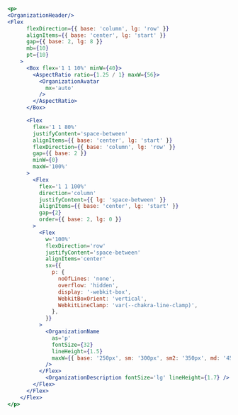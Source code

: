 ```jsx live
<p>
<OrganizationHeader/>
<Flex
      flexDirection={{ base: 'column', lg: 'row' }}
      alignItems={{ base: 'center', lg: 'start' }}
      gap={{ base: 2, lg: 8 }}
      mb={10}
      pt={10}
    >
      <Box flex='1 1 10%' minW={40}>
        <AspectRatio ratio={1.25 / 1} maxW={56}>
          <OrganizationAvatar
            mx='auto'
          />
        </AspectRatio>
      </Box>

      <Flex
        flex='1 1 80%'
        justifyContent='space-between'
        alignItems={{ base: 'center', lg: 'start' }}
        flexDirection={{ base: 'column', lg: 'row' }}
        gap={{ base: 2 }}
        minW={0}
        maxW='100%'
      >
        <Flex
          flex='1 1 100%'
          direction='column'
          justifyContent={{ lg: 'space-between' }}
          alignItems={{ base: 'center', lg: 'start' }}
          gap={2}
          order={{ base: 2, lg: 0 }}
        >
          <Flex
            w='100%'
            flexDirection='row'
            justifyContent='space-between'
            alignItems='center'
            sx={{
              p: {
                noOfLines: 'none',
                overflow: 'hidden',
                display: '-webkit-box',
                WebkitBoxOrient: 'vertical',
                WebkitLineClamp: 'var(--chakra-line-clamp)',
              },
            }}
          >
            <OrganizationName
              as='p'
              fontSize={32}
              lineHeight={1.5}
              maxW={{ base: '250px', sm: '300px', sm2: '350px', md: '450px', lg: '370px', lg2: '500px', xl: '650px' }}
            />
          </Flex>
            <OrganizationDescription fontSize='lg' lineHeight={1.7} />
        </Flex>
      </Flex>
    </Flex>
</p>
```